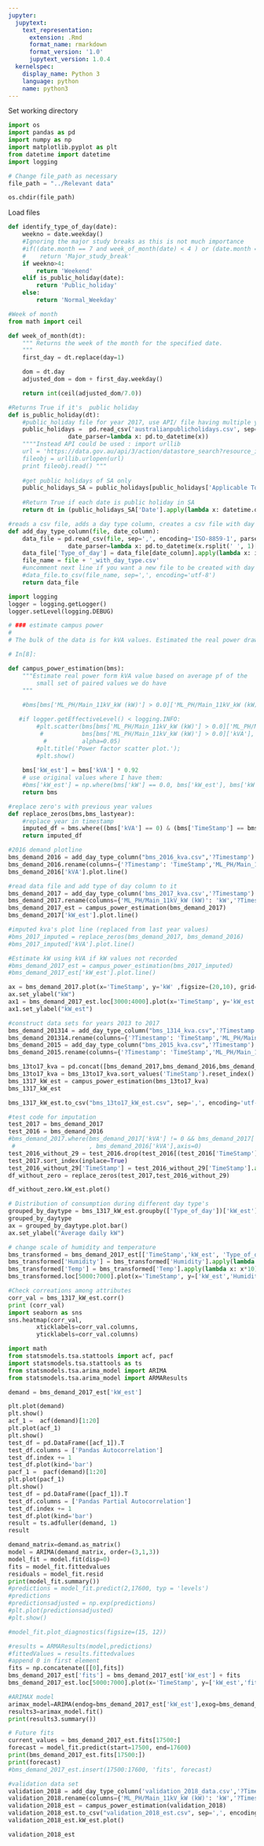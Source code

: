 ```yaml
---
jupyter:
  jupytext:
    text_representation:
      extension: .Rmd
      format_name: rmarkdown
      format_version: '1.0'
      jupytext_version: 1.0.4
  kernelspec:
    display_name: Python 3
    language: python
    name: python3
---
```


Set working directory

```python
import os
import pandas as pd
import numpy as np
import matplotlib.pyplot as plt
from datetime import datetime
import logging

# Change file_path as necessary
file_path = "../Relevant data" 

os.chdir(file_path)
```

Load files

```python
def identify_type_of_day(date):
    weekno = date.weekday()
    #Ignoring the major study breaks as this is not much importance
    #if((date.month == 7 and week_of_month(date) < 4 ) or (date.month == 12 or date.month == 1 or date.month == 2)):
    #    return 'Major_study_break'
    if weekno>4:
        return 'Weekend'
    elif is_public_holiday(date):
        return 'Public_holiday'
    else:
        return 'Normal_Weekday'

#Week of month
from math import ceil

def week_of_month(dt):
    """ Returns the week of the month for the specified date.
    """
    first_day = dt.replace(day=1)

    dom = dt.day
    adjusted_dom = dom + first_day.weekday()

    return int(ceil(adjusted_dom/7.0))

#Returns True if it's  public holiday
def is_public_holiday(dt):
    #public_holiday file for year 2017, use API/ file having multiple year's records to apply for different years
    public_holidays =  pd.read_csv('australianpublicholidays.csv', sep=',', encoding='ISO-8859-1', parse_dates=['Date'],
                 date_parser=lambda x: pd.to_datetime(x))
    """"Instead API could be used : import urllib
    url = 'https://data.gov.au/api/3/action/datastore_search?resource_id=253d63c0-af1f-4f4c-b8d5-eb9d9b1d46ab&limit=5&q=title:jones'  
    fileobj = urllib.urlopen(url)
    print fileobj.read() """
    
    #get public holidays of SA only
    public_holidays_SA = public_holidays[public_holidays['Applicable To'].str.contains("SA") | public_holidays['Applicable To'].str.contains("NAT")]
    
    #Return True if each date is public holiday in SA
    return dt in (public_holidays_SA['Date'].apply(lambda x: datetime.date(x))).values

```

```python
#reads a csv file, adds a day type column, creates a csv file with day type column and returns a dataframe object with day type
def add_day_type_column(file, date_column):
    data_file = pd.read_csv(file, sep=',', encoding='ISO-8859-1', parse_dates=[date_column],
                 date_parser=lambda x: pd.to_datetime(x.rsplit(' ', 1)[0]))
    data_file['Type_of_day'] = data_file[date_column].apply(lambda x: identify_type_of_day(datetime.date(x)))
    file_name = file + '_with_day_type.csv'
    #uncomment next line if you want a new file to be created with day type column
    #data_file.to_csv(file_name, sep=',', encoding='utf-8')
    return data_file

```

```python
import logging
logger = logging.getLogger()
logger.setLevel(logging.DEBUG)

# ### estimate campus power
# 
# The bulk of the data is for kVA values. Estimated the real power drawn from this based on the mean power factor for the data we did have. 

# In[8]:

def campus_power_estimation(bms):
    """Estimate real power form kVA value based on average pf of the 
        small set of paired values we do have
    """
    
    #bms[bms['ML_PH/Main_11kV_kW (kW)'] > 0.0]['ML_PH/Main_11kV_kW (kW)'] / bms[bms['ML_PH/Main_11kV_kW (kW)'] > 0.0]['ML_PH/Main_11kV_kVA (kVA)']

   #if logger.getEffectiveLevel() < logging.INFO: 
        #plt.scatter(bms[bms['ML_PH/Main_11kV_kW (kW)'] > 0.0]['ML_PH/Main_11kV_kW (kW)'], 
         #           bms[bms['ML_PH/Main_11kV_kW (kW)'] > 0.0]['kVA'], 
          #          alpha=0.05)
        #plt.title('Power factor scatter plot.'); 
        #plt.show()
    
    bms['kW_est'] = bms['kVA'] * 0.92
    # use original values where I have them: 
    #bms['kW_est'] = np.where(bms['kW'] == 0.0, bms['kW_est'], bms['kW'])
    return bms

```

```python
#replace zero's with previous year values
def replace_zeros(bms,bms_lastyear):
    #replace year in timestamp
    imputed_df = bms.where((bms['kVA'] == 0) & (bms['TimeStamp'] == bms_lastyear['TimeStamp']), bms_lastyear['kVA'],axis=0)
    return imputed_df
```

```python
#2016 demand plotline
bms_demand_2016 = add_day_type_column("bms_2016_kva.csv",'?Timestamp')
bms_demand_2016.rename(columns={'?Timestamp': 'TimeStamp','ML_PH/Main_11kV_kVA (kVA)' : 'kVA','ML_PH/PH_Ambient_Temperature (°C)':'Temp','ML_PH/PH_Ambient_Humidity (%RH)': 'Humidity'}, inplace=True)
bms_demand_2016['kVA'].plot.line()
```

```python
#read data file and add type of day column to it
bms_demand_2017 = add_day_type_column('bms_2017_kva.csv','?Timestamp')
bms_demand_2017.rename(columns={'ML_PH/Main_11kV_kW (kW)': 'kW','?Timestamp': 'TimeStamp','ML_PH/Main_11kV_kVA (kVA)' : 'kVA','ML_PH/PH_Ambient_Temperature (°C)':'Temp','ML_PH/PH_Ambient_Humidity (%RH)': 'Humidity'}, inplace=True)
bms_demand_2017_est = campus_power_estimation(bms_demand_2017)
bms_demand_2017['kW_est'].plot.line()

#imputed kva's plot line (replaced from last year values)
#bms_2017_imputed = replace_zeros(bms_demand_2017, bms_demand_2016)
#bms_2017_imputed['kVA'].plot.line()

#Estimate kW using kVA if kW values not recorded
#bms_demand_2017_est = campus_power_estimation(bms_2017_imputed)
#bms_demand_2017_est['kW_est'].plot.line()

```

```python
ax = bms_demand_2017.plot(x='TimeStamp', y='kW' ,figsize=(20,10), grid=True  )
ax.set_ylabel("kW")
ax1 = bms_demand_2017_est.loc[3000:4000].plot(x='TimeStamp', y='kW_est' ,figsize=(20,10), grid=True  )
ax1.set_ylabel("kW_est")
```

```python
#construct data sets for years 2013 to 2017
bms_demand_201314 = add_day_type_column("bms_1314_kva.csv",'?Timestamp')
bms_demand_201314.rename(columns={'?Timestamp': 'TimeStamp','ML_PH/Main_11kV_kVA (kVA)' : 'kVA','ML_PH/PH_Ambient_Temperature (°C)':'Temp','ML_PH/PH_Ambient_Humidity (%RH)': 'Humidity'}, inplace=True)
bms_demand_2015 = add_day_type_column("bms_2015_kva.csv",'?Timestamp')
bms_demand_2015.rename(columns={'?Timestamp': 'TimeStamp','ML_PH/Main_11kV_kVA (kVA)' : 'kVA','ML_PH/PH_Ambient_Temperature (°C)':'Temp','ML_PH/PH_Ambient_Humidity (%RH)': 'Humidity'}, inplace=True)
```

```python
bms_13to17_kva = pd.concat([bms_demand_2017,bms_demand_2016,bms_demand_2015,bms_demand_201314],sort = True)
bms_13to17_kva = bms_13to17_kva.sort_values('TimeStamp').reset_index()
bms_1317_kW_est = campus_power_estimation(bms_13to17_kva)
bms_1317_kW_est
```

```python
bms_1317_kW_est.to_csv("bms_13to17_kW_est.csv", sep=',', encoding='utf-8')
```

```python
#test code for imputation
test_2017 = bms_demand_2017
test_2016 = bms_demand_2016
#bms_demand_2017.where(bms_demand_2017['kVA'] != 0 && bms_demand_2017['TimeStamp'].apply(lambda x: datetime.date(x)) 
 #                     , bms_demand_2016['kVA'],axis=0)
test_2016_without_29 = test_2016.drop(test_2016[(test_2016['TimeStamp'] >= '2016-02-29 00:00:00') & (test_2016['TimeStamp'] < '2016-03-01 00:00:00')].index).reset_index()
test_2017.sort_index(inplace=True)
test_2016_without_29['TimeStamp'] = test_2016_without_29['TimeStamp'].apply(lambda x: x.replace(year = 2017))
df_without_zero = replace_zeros(test_2017,test_2016_without_29)

df_without_zero.kW_est.plot()
```

```python
# Distribution of consumption during different day type's
grouped_by_daytype = bms_1317_kW_est.groupby(['Type_of_day'])['kW_est'].mean()
grouped_by_daytype
ax = grouped_by_daytype.plot.bar()
ax.set_ylabel("Average daily kW")
```

```python
# change scale of humidity and temperature
bms_transformed = bms_demand_2017_est[['TimeStamp','kW_est', 'Type_of_day','Humidity','Temp']].copy()
bms_transformed['Humidity'] = bms_transformed['Humidity'].apply(lambda x: x*10)
bms_transformed['Temp'] = bms_transformed['Temp'].apply(lambda x: x*10)
bms_transformed.loc[5000:7000].plot(x='TimeStamp', y=['kW_est','Humidity','Temp'] ,figsize=(20,10), grid=True  )
```

```python
#Check correations among attributes
corr_val = bms_1317_kW_est.corr()
print (corr_val)
import seaborn as sns
sns.heatmap(corr_val, 
        xticklabels=corr_val.columns,
        yticklabels=corr_val.columns)
```

```python
import math
from statsmodels.tsa.stattools import acf, pacf
import statsmodels.tsa.stattools as ts
from statsmodels.tsa.arima_model import ARIMA
from statsmodels.tsa.arima_model import ARMAResults
```

```python
demand = bms_demand_2017_est['kW_est']

plt.plot(demand)
plt.show()
acf_1 =  acf(demand)[1:20]
plt.plot(acf_1)
plt.show()
test_df = pd.DataFrame([acf_1]).T
test_df.columns = ['Pandas Autocorrelation']
test_df.index += 1
test_df.plot(kind='bar')
pacf_1 =  pacf(demand)[1:20]
plt.plot(pacf_1)
plt.show()
test_df = pd.DataFrame([pacf_1]).T
test_df.columns = ['Pandas Partial Autocorrelation']
test_df.index += 1
test_df.plot(kind='bar')
result = ts.adfuller(demand, 1)
result
```

```python
demand_matrix=demand.as_matrix()
model = ARIMA(demand_matrix, order=(3,1,3))
model_fit = model.fit(disp=0)
fits = model_fit.fittedvalues
residuals = model_fit.resid
print(model_fit.summary())
#predictions = model_fit.predict(2,17600, typ = 'levels')
#predictions
#predictionsadjusted = np.exp(predictions)
#plt.plot(predictionsadjusted)
#plt.show()

#model_fit.plot_diagnostics(figsize=(15, 12))
```

```python
#results = ARMAResults(model,predictions)
#fittedValues = results.fittedvalues
#append 0 in first element
fits = np.concatenate([[0],fits])
bms_demand_2017_est['fits'] = bms_demand_2017_est['kW_est'] + fits
bms_demand_2017_est.loc[5000:7000].plot(x='TimeStamp', y=['kW_est','fits'] ,figsize=(20,10), grid=True  )
```

```python
#ARIMAX model
arimax_model=ARIMA(endog=bms_demand_2017_est['kW_est'],exog=bms_demand_2017_est[['Temp','Humidity']],order=[3,1,3])
results3=arimax_model.fit()
print(results3.summary())
```

```python
# Future fits
current_values = bms_demand_2017_est.fits[17500:]
forecast = model_fit.predict(start=17500, end=17600)
print(bms_demand_2017_est.fits[17500:])
print(forecast)
#bms_demand_2017_est.insert(17500:17600, 'fits', forecast)

```

```python
#validation data set
validation_2018 = add_day_type_column('validation_2018_data.csv','?Timestamp')
validation_2018.rename(columns={'ML_PH/Main_11kV_kW (kW)': 'kW','?Timestamp': 'TimeStamp','ML_PH/Main_11kV_kVA (kVA)' : 'kVA','ML_PH/PH_Ambient_Temperature (°C)':'Temp','ML_PH/PH_Ambient_Humidity (%RH)': 'Humidity'}, inplace=True)
validation_2018_est = campus_power_estimation(validation_2018)
validation_2018_est.to_csv("validation_2018_est.csv", sep=',', encoding='utf-8')
validation_2018_est.kW_est.plot()
```

```python
validation_2018_est
```
